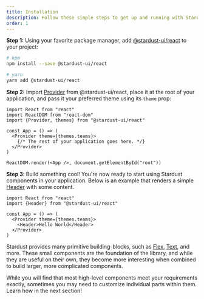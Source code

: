 ```yaml
---
title: Installation
description: Follow these simple steps to get up and running with Stardust UI.
order: 1
---
```


**Step 1:** Using your favorite package manager, add [@stardust-ui/react](https://www.npmjs.com/package/@stardust-ui/react) to your project:

```bash
# npm
npm install --save @stardust-ui/react

# yarn
yarn add @stardust-ui/react
```

**Step 2:** Import [Provider](/components/provider) from @stardust-ui/react, place it at the root of your application, and pass it your preferred theme using its `theme` prop:

```jsx{3,6-8}
import React from "react"
import ReactDOM from "react-dom"
import {Provider, themes} from "@stardust-ui/react"

const App = () => (
  <Provider theme={themes.teams}>
    {/* The rest of your application goes here. */}
  </Provider>
)

ReactDOM.render(<App />, document.getElementById("root"))
```

**Step 3**: Build something cool! You're now ready to start using Stardust components in your application. Below is an example that renders a simple [Header](/components/header) with some content.

```jsx{2,6}
import React from "react"
import {Header} from "@stardust-ui/react"

const App = () => (
  <Provider theme={themes.teams}>
    <Header>Hello World</Header>
  </Provider>
)
```

Stardust provides many primitive building-blocks, such as [Flex](/components/flex), [Text](/components/text), and more. These small components are the foundation of the library, and while they are useful on their own, they become more interesting when combined to build larger, more complicated components.

While you will find that most high-level components meet your requirements exactly, sometimes you may need to customize individual parts within them. Learn how in the next section!
